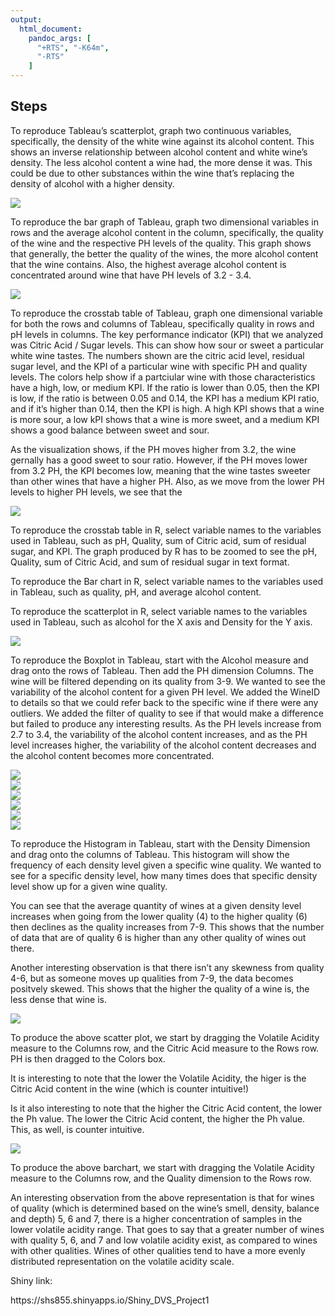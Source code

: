```yaml
---
output:
  html_document:
    pandoc_args: [
      "+RTS", "-K64m",
      "-RTS"
    ]
---
```



## Steps

To reproduce Tableau's scatterplot, graph two continuous variables, specifically, the density of the white wine against its alcohol content. This shows an inverse relationship between alcohol content and white wine's density. The less alcohol content a wine had, the more dense it was. This could be due to other substances within the wine that's replacing the density of alcohol with a higher density.

![](./Scatterplot.jpeg)

To reproduce the bar graph of Tableau, graph two dimensional variables in rows and the average alcohol content in the column, specifically, the quality of the wine and the respective PH levels of the quality. This graph shows that generally, the better the quality of the wines, the more alcohol content that the wine contains. Also, the highest average alcohol content is concentrated around wine that have PH levels of 3.2 - 3.4. 

![](./BarChart.jpeg)  

To reproduce the crosstab table of Tableau, graph one dimensional variable for both the rows and columns of Tableau, specifically quality in rows and pH levels in columns. The key performance indicator (KPI) that we analyzed was Citric Acid / Sugar levels. This can show how sour or sweet a particular white wine tastes. The numbers shown are the citric acid level, residual sugar level, and the KPI of a particular wine with specific PH and quality levels. The colors help show if a partciular wine with those characteristics have a high, low, or medium KPI. If the ratio is lower than 0.05, then the KPI is low, if the ratio is between 0.05 and 0.14, the KPI has a medium KPI ratio, and if it's higher than 0.14, then the KPI is high. A high KPI shows that a wine is more sour, a low kPI shows that a wine is more sweet, and a medium KPI shows a good balance between sweet and sour. 

As the visualization shows, if the PH moves higher from 3.2, the wine gernally has a good sweet to sour ratio. However, if the PH moves lower from 3.2 PH, the KPI becomes low, meaning that the wine tastes sweeter than other wines that have a higher PH. Also, as we move from the lower PH levels to higher PH levels, we see that the 

![](./Crosstab.jpeg)  

To reproduce the crosstab table in R, select variable names to the variables used in Tableau, such as pH, Quality, sum of Citric acid, sum of residual sugar, and KPI. The graph produced by R has to be zoomed to see the pH, Quality, sum of Citric Acid, and sum of residual sugar in text format.  

To reproduce the Bar chart in R, select variable names to the variables used in Tableau, such as quality, pH, and average alcohol content. 

To reproduce the scatterplot in R, select variable names to the variables used in Tableau, such as alcohol for the X axis and Density for the Y axis.

![](./Boxplot1.jpeg)  
 

To reproduce the Boxplot in Tableau, start with the Alcohol measure and drag onto the rows of Tableau. Then add the PH dimension Columns. The wine will be filtered depending on its quality from 3-9. We wanted to see the variability of the alcohol content for a given PH level. We added the WineID to details so that we could refer back to the specific wine if there were any outliers. We added the filter of quality to see if that would make a difference but failed to produce any interesting results. As the PH levels increase from 2.7 to 3.4, the variability of the alcohol content increases, and as the PH level increases higher, the variability of the alcohol content decreases and the alcohol content becomes more concentrated.  



![](./Histogram2.jpeg)  
![](./Histogram.jpeg)  
![](./Histogram4.jpeg)  
![](./Histogram5.jpeg)  
![](./Histogram8.jpeg)  
![](./Histogram9.jpeg)  


To reproduce the Histogram in Tableau, start with the Density Dimension and drag onto the columns of Tableau. This histogram will show the frequency of each density level given a specific wine quality. We wanted to see for a specific density level, how many times does that specific density level show up for a given wine quality.

You can see that the average quantity of wines at a given density level increases when going from the lower quality (4) to the higher quality (6) then declines as the quality increases from 7-9. This shows that the number of data that are of quality 6 is higher than any other quality of wines out there. 

Another interesting observation is that there isn't any skewness from quality 4-6, but as someone moves up qualities from 7-9, the data becomes positvely skewed. This shows that the higher the quality of a wine is, the less dense that wine is. 


![](./Scatterplot2.jpeg)  

To produce the above scatter plot, we start by dragging the Volatile Acidity measure to the Columns row, and the Citric Acid measure to the Rows row. PH is then dragged to the Colors box. 

It is interesting to note that the lower the Volatile Acidity, the higer is the Citric Acid content in the wine (which is counter intuitive!) 

Is it also interesting to note that the higher the Citric Acid content, the lower the Ph value. The lower the Citric Acid content, the higher the Ph value. This, as well, is counter intuitive. 



![](./Barchart2.jpeg)  


To produce the above barchart, we start with dragging the Volatile Acidity measure to the Columns row, and the Quality dimension to the Rows row.

An interesting observation from the above representation is that for wines of quality (which is determined based on the wine's smell, density, balance and depth) 5, 6 and 7, there is a higher concentration of samples in the lower volatile acidity range. That goes to say that a greater number of wines with quality 5, 6, and 7 and low volatile acidity exist, as compared to wines with other qualities. Wines of other qualities tend to have a more evenly distributed representation on the volatile acidity scale. 


Shiny link:

https://shs855.shinyapps.io/Shiny_DVS_Project1


